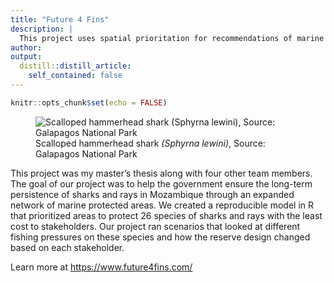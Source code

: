```yaml
---
title: "Future 4 Fins"
description: |
  This project uses spatial prioritation for recommendations of marine protected areas in the Mozambique Channel to protect 26 crtically endangered shark and ray species. 
author:
output:
  distill::distill_article:
    self_contained: false
---
```



```r
knitr::opts_chunk$set(echo = FALSE)
```

![Scalloped hammerhead shark *(Sphyrna lewini)*, Source: Galapagos National Park](scalloped_hammerhead.jpg)
 
This project was my master's thesis along with four other team members. The goal of our project was to help the government ensure the long-term persistence of sharks and rays in Mozambique through an expanded network of marine protected areas. We created a reproducible model in R that prioritized areas to protect 26 species of sharks and rays with the least cost to stakeholders. Our project ran scenarios that looked at different fishing pressures on these species and how the reserve design changed based on each stakeholder. 

Learn more at <https://www.future4fins.com/>